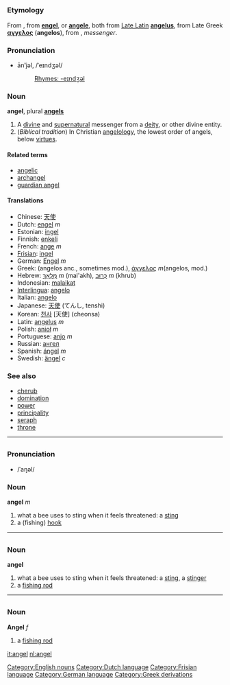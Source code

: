 =={{en}}==
[[Category:English nouns]]

=== Etymology ===
From {{enm}}, from {{ang}} '''[[engel]]''', or {{fro}} '''[[angele]]''', both from [[w:Vulgar Latin|Late Latin]] '''[[angelus]]''', from Late Greek '''[[αγγελος]]''' ('''angelos'''), from {{grc}}, ''messenger''.

===Pronunciation===
*ān'''ʹ'''jəl, /ˈeɪndʒəl/
*:[[Rhymes:English:-eɪndʒəl|Rhymes: -eɪndʒəl]]

=== Noun ===
'''angel''', plural '''[[angels]]'''

#A [[divine]] and [[supernatural]] messenger from a [[deity]], or other divine entity.
#(''Biblical tradition'')  In Christian [[angelology]], the lowest order of angels, below [[virtue]]s.

==== Related terms ====
*[[angelic]]
*[[archangel]]
*[[guardian angel]]

==== Translations ====
*Chinese: [[天使]]
*Dutch: [[engel]] ''m''
*Estonian: [[ingel]]
*Finnish: [[enkeli]]
*French: [[ange]] ''m''
*[[Frisian]]: [[ingel]]
*German: [[Engel]] ''m''
*Greek: (angelos anc., sometimes mod.), [[άγγελος]] ''m''(angelos, mod.)
*Hebrew: [[מלאך|מַלְאָךְ]] ''m'' (mal'akh), [[כרוב|כְּרוּב]] ''m'' (khrub)
*Indonesian: [[malaikat]]
*[[Interlingua]]: [[angelo]]
*Italian: [[angelo]]
*Japanese: [[天使]] (てんし, tenshi)
*Korean: [[천사]] [天使] (cheonsa)
*Latin: [[angelus]] ''m''
*Polish: [[anioł]] ''m''
*Portuguese: [[anjo]] ''m''
*Russian: [[ангел]]
*Spanish: [[ángel]] ''m''
*Swedish: [[ängel]] ''c''

===See also===
*[[cherub]]
*[[domination]]
*[[power]]
*[[principality]]
*[[seraph]]
*[[throne]]

----
=={{nl}}==
[[Category:Dutch language]]
===Pronunciation===
*/ˈaŋəl/

=== Noun ===
'''angel''' ''m''

# what a bee uses to sting when it feels threatened: a [[sting]]
# a (fishing) [[hook]]

----
=={{fy}}==
[[Category:Frisian language]]
=== Noun ===

'''angel'''

# what a bee uses to sting when it feels threatened: a [[sting]], a [[stinger]]
# a [[fishing rod]]

----
=={{de}}==
[[Category:German language]]
=== Noun ===
'''Angel''' ''f''

# a [[fishing rod]]

[[Category:Greek derivations]]

[[it:angel]]
[[nl:angel]]